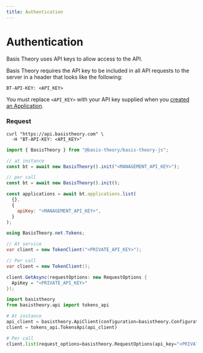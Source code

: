 ```yaml
---
title: Authentication
---
```



# Authentication

Basis Theory uses API keys to allow access to the API.

Basis Theory requires the API key to be included in all API requests to the server in a header that looks like the following:

`BT-API-KEY: <API_KEY>`

<Alert>You must replace <code>&lt;API_KEY></code> with your API key supplied when you <a href="/docs/api/applications#create-application">created an Application</a>.</Alert>

### Request

<Tabs className="bt-tabs" groupId="languages">
  <TabItem value="shell" label="cURL">

```shell showLineNumbers
curl "https://api.basistheory.com" \
  -H "BT-API-KEY: <API_KEY>"
```

  </TabItem>
  <TabItem value="javascript" label="JavaScript">

```javascript showLineNumbers
import { BasisTheory } from "@basis-theory/basis-theory-js";

// at instance
const bt = await new BasisTheory().init("<MANAGEMENT_API_KEY>");

// per call
const bt = await new BasisTheory().init();

const applications = await bt.applications.list(
  {},
  {
    apiKey: "<MANAGEMENT_API_KEY>",
  }
);
```

  </TabItem>
  <TabItem value="csharp" label="C#">

```csharp showLineNumbers
using BasisTheory.net.Tokens;

// At service
var client = new TokenClient("<PRIVATE_API_KEY>");

// Per call
var client = new TokenClient();

client.GetAsync(requestOptions: new RequestOptions {
  ApiKey = "<PRIVATE_API_KEY>"
});
```

  </TabItem>
  <TabItem value="python" label="Python">

```python showLineNumbers
import basistheory
from basistheory.api import tokens_api

# At instance
api_client = basistheory.ApiClient(configuration=basistheory.Configuration(api_key="<PRIVATE_API_KEY>"))
client = tokens_api.TokensApi(api_client)

# Per call
client.list(request_options=basistheory.RequestOptions(api_key="<PRIVATE_API_KEY>"))
```

  </TabItem>
  <TabItem value="go" label="Go">

```go showLineNumbers

```

  </TabItem>
</Tabs>
